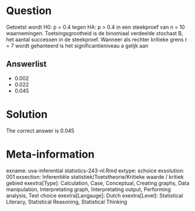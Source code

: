 Question
========

Getoetst wordt H0: p = 0.4 tegen HA: p > 0.4 in een steekproef van n = 10 waarnemingen. Toetsingsgrootheid is de binomiaal verdeelde stochast B, het aantal successen in de steekproef. Wanneer als rechter kritieke grens r = 7 wordt gehanteerd is het significantieniveau a gelijk aan 

Answerlist
----------
* 0.002
* 0.022
* 0.045

Solution
========

The correct answer is  0.045 

Meta-information
================
exname: uva-inferential statistics-243-nl.Rmd 
extype: schoice 
exsolution: 001 
exsection: Inferentiële statistiek/Toetstheorie/Kritieke waarde / kritiek gebied
exextra[Type]: Calculation, Case, Conceptual, Creating graphs, Data manipulation, Interpretating graph, Interpretating output, Performing analysis, Test choice 
exextra[Langauge]: Dutch 
exextra[Level]: Statistical Literacy, Statistical Reasoning, Statistical Thinking 
